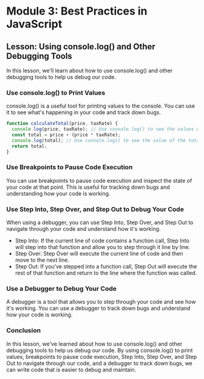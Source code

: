 # Module 3: Best Practices in JavaScript

## Lesson: Using console.log() and Other Debugging Tools

In this lesson, we'll learn about how to use console.log() and other debugging tools to help us debug our code.

### Use console.log() to Print Values

console.log() is a useful tool for printing values to the console. You can use it to see what's happening in your code and track down bugs.

```js
function calculateTotal(price, taxRate) {
  console.log(price, taxRate); // Use console.log() to see the values of the arguments
  const total = price + (price * taxRate);
  console.log(total); // Use console.log() to see the value of the total
  return total;
}
```

### Use Breakpoints to Pause Code Execution

You can use breakpoints to pause code execution and inspect the state of your code at that point. This is useful for tracking down bugs and understanding how your code is working.

### Use Step Into, Step Over, and Step Out to Debug Your Code

When using a debugger, you can use Step Into, Step Over, and Step Out to navigate through your code and understand how it's working.

- Step Into: If the current line of code contains a function call, Step Into will step into that function and allow you to step through it line by line.
- Step Over: Step Over will execute the current line of code and then move to the next line.
- Step Out: If you've stepped into a function call, Step Out will execute the rest of that function and return to the line where the function was called.

### Use a Debugger to Debug Your Code

A debugger is a tool that allows you to step through your code and see how it's working. You can use a debugger to track down bugs and understand how your code is working.

### Conclusion

In this lesson, we've learned about how to use console.log() and other debugging tools to help us debug our code. By using console.log() to print values, breakpoints to pause code execution, Step Into, Step Over, and Step Out to navigate through our code, and a debugger to track down bugs, we can write code that is easier to debug and maintain.
